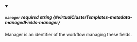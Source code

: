 
<details className="config-field" data-expandable="false" open>
<summary>

##### `manager` <span className="config-field-required" data-required="false">required</span> <span className="config-field-type">string</span> <span className="config-field-default"></span> <span className="config-field-enum"></span> {#virtualClusterTemplates-metadata-managedFields-manager}

Manager is an identifier of the workflow managing these fields.

</summary>



</details>
